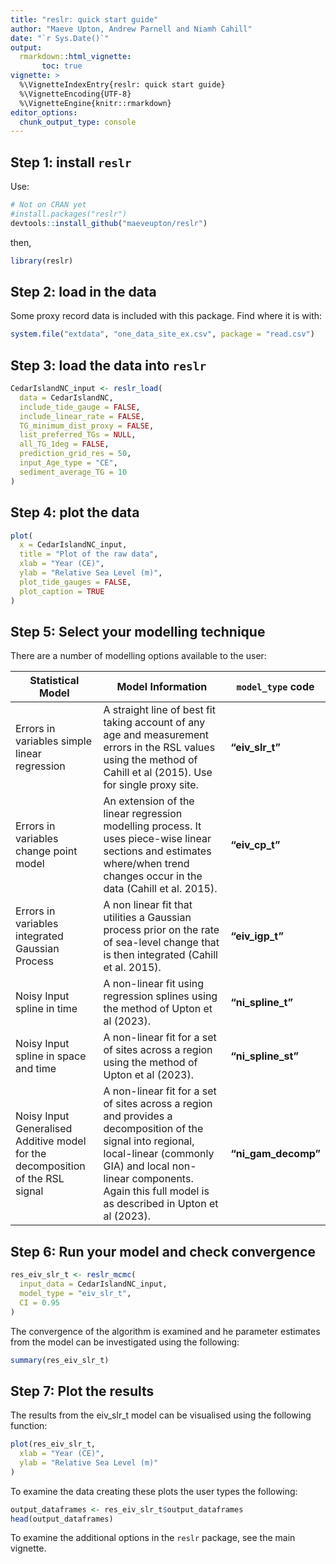 ```yaml
---
title: "reslr: quick start guide"
author: "Maeve Upton, Andrew Parnell and Niamh Cahill"
date: "`r Sys.Date()`"
output: 
  rmarkdown::html_vignette:
       toc: true
vignette: >
  %\VignetteIndexEntry{reslr: quick start guide}
  %\VignetteEncoding{UTF-8}
  %\VignetteEngine{knitr::rmarkdown}
editor_options: 
  chunk_output_type: console
---
```


## Step 1: install `reslr`

Use:
```r
# Not on CRAN yet
#install.packages("reslr")
devtools::install_github("maeveupton/reslr")
```
then,
```r
library(reslr)
```

## Step 2: load in the data

Some proxy record data is included with this package. Find where it is with:

```r
system.file("extdata", "one_data_site_ex.csv", package = "read.csv")
```


## Step 3: load the data into `reslr`
```r
CedarIslandNC_input <- reslr_load(
  data = CedarIslandNC,
  include_tide_gauge = FALSE,
  include_linear_rate = FALSE,
  TG_minimum_dist_proxy = FALSE,
  list_preferred_TGs = NULL,
  all_TG_1deg = FALSE,
  prediction_grid_res = 50,
  input_Age_type = "CE",
  sediment_average_TG = 10
)
```

## Step 4: plot the data

```r
plot(
  x = CedarIslandNC_input,
  title = "Plot of the raw data",
  xlab = "Year (CE)",
  ylab = "Relative Sea Level (m)",
  plot_tide_gauges = FALSE,
  plot_caption = TRUE
)
```

## Step 5: Select your modelling technique

There are a number of modelling options available to the user:

| Statistical Model | Model Information | `model_type` code | Use |
| ---- | ------- | -- |
| Errors in variables simple linear regression | A straight line of best fit taking account of any age and measurement errors in the RSL values using the method of Cahill et al (2015). Use for single proxy site. | **"eiv_slr_t"** |
| Errors in variables change point model | An extension of the linear regression modelling process. It uses piece-wise linear sections and estimates where/when trend changes occur in the data (Cahill et al. 2015). | **"eiv_cp_t"** |
| Errors in variables integrated Gaussian Process | A non linear fit that utilities a Gaussian process prior on the rate of sea-level change that is then integrated (Cahill et al. 2015). | **"eiv_igp_t"** |
| Noisy Input spline in time | A non-linear fit using regression splines using the method of Upton et al (2023). | **"ni_spline_t"** |
| Noisy Input spline in space and time | A non-linear fit for a set of sites across a region using the method of Upton et al (2023). | **"ni_spline_st"**|
| Noisy Input Generalised Additive model for the decomposition of the RSL signal | A non-linear fit for a set of sites across a region and provides a decomposition of the signal into regional, local-linear (commonly GIA) and local non-linear components. Again this full model is as described in Upton et al (2023). | **"ni_gam_decomp"** |

## Step 6: Run your model and check convergence

```r
res_eiv_slr_t <- reslr_mcmc(
  input_data = CedarIslandNC_input,
  model_type = "eiv_slr_t",
  CI = 0.95
)
```

The convergence of the algorithm is examined and he parameter estimates from the model can be investigated using the following:
```r
summary(res_eiv_slr_t)
```

## Step 7: Plot the results
The results from the eiv_slr_t model can be visualised using the following function:
```r
plot(res_eiv_slr_t,
  xlab = "Year (CE)",
  ylab = "Relative Sea Level (m)"
)
```
To examine the data creating these plots the user types the following:
```r
output_dataframes <- res_eiv_slr_t$output_dataframes
head(output_dataframes)
```


To examine the additional options in the `reslr` package, see the main vignette.
